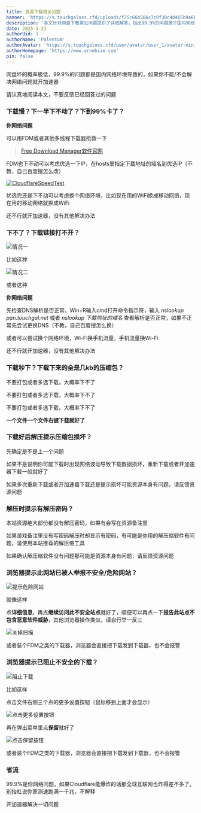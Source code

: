 ```yaml
---
title: 资源下载相关问题
banner: 'https://s.touchgaloss.cfd/uploads/f25c66b566c7c0f38c4d465b9a6b757e.avif'
description: '本文针对网盘下载常见问题提供了详细解答，指出99.9%的问题源于国内网络环境。下载慢、卡顿或失败时，建议使用多线程下载器（如FDM）、优选IP或更换DNS。避免打包或多选下载，单个文件右键下载更稳定。解压失败可能是网络波动导致，需重新下载或挂代理。解压密码问题可查看游戏备注或更换解压工具。浏览器报警提示可忽略或关闭安全设置，推荐使用其他浏览器或下载器（如IDM）。总之，网络问题是主因，加速器是万能解决方案。'
date: 2025-1-21
authorUid: 1
authorName: 'Palentum'
authorAvatar: 'https://s.touchgaloss.cfd/user/avatar/user_1/avatar-mini.avif'
authorHomepage: 'https://www.arnebiae.com'
pin: false
---
```


网盘坏的概率极低，99.9%的问题都是国内网络环境导致的，如果你不能/不会解决网络问题就开加速器

请认真地阅读本文，不要反馈已经回答过的问题

### **下载慢？下一半下不动了？下到99%卡了？**

**你网络问题**

可以用FDM或者其他多线程下载器抢救一下

> [Free Download Manager软件官网](https://www.freedownloadmanager.org/zh/)

FDM也下不动可以考虑优选一下IP，在hosts里指定下载地址的域名到优选IP（不教，自己百度搜怎么改）

[![CloudflareSpeedTest](https://s.touchgaloss.cfd/uploads/6dde8b441820240611034109-300x150_jpg.avif "GitHub上的优选IP项目")](https://github.com/XIU2/CloudflareSpeedTest)

优选完还是下不动可以考虑换个网络环境，比如现在用的WiFi换成移动网络，现在用的移动网络就换成WiFi

还不行就开加速器，没有其他解决办法

### 下不了？下载链接打不开？

![情况一](https://s.touchgaloss.cfd/uploads/c6347cfdc720240611034626_png.avif "超时")

比如这种

![情况二](https://s.touchgaloss.cfd/uploads/2cc8bff68d20240611035015_png.avif "连接被重置")

或者这种

**你网络问题**

先检查DNS解析是否正常。Win+R输入cmd打开命令指示符，输入 _nslookup pan.touchgal.net_ 或者 _nslookup 下载地址的域名_ 查看解析是否正常，如果不正常先尝试更换DNS（不教，自己百度搜怎么换）

或者可以尝试换个网络环境，Wi-Fi换手机流量，手机流量换Wi-Fi

还不行就开加速器，没有其他解决办法

### **下载秒下？下载下来的全是几kb的压缩包？**

不要打包或者多选下载，大概率下不了

不要打包或者多选下载，大概率下不了

不要打包或者多选下载，大概率下不了

**一个文件一个文件右键下载就好了**

### **下载好后解压提示压缩包损坏？**

先确定是不是上一个问题

如果不是说明你可能下载时出现网络波动导致下载数据损坏，重新下载或者开加速器下载一般就好了

如果多次重新下载或者开加速器下载还是提示损坏可能资源本身有问题，请反馈资源问题

### **解压时提示有解压密码？**

本站资源绝大部份都没有解压密码，如果有会写在资源备注里

如果游戏备注里没有写密码解压时却显示有密码，有可能是你用的解压缩软件有问题，请使用本站推荐的解压缩工具

如果确认解压缩软件没有问题那可能是资源本身有问题，请反馈资源问题

### 浏览器提示此网站已被人举报不安全/危险网站？

![提示危险网站](https://s.touchgaloss.cfd/uploads/02b97f7e9520240611035857-300x163_png.avif "提示危险网站")

就像这样

点**详细信息**，再点**继续访问此不安全站点**就好了，顺便可以再点一下**报告此站点不包含恶意软件威胁**，其他浏览器操作类似，请自行举一反三

![关掉扫描](https://s.touchgaloss.cfd/uploads/c92a5c617d20240611040229_png.avif "关掉扫描")

或者装个FDM之类的下载器，浏览器会直接把下载发到下载器，也不会报警

### 浏览器提示已阻止不安全的下载？

![阻止下载](https://s.touchgaloss.cfd/uploads/9879adfc8f20240611040852_png.avif "阻止下载")

比如这样

点击文件右侧三个点的更多设置按钮（鼠标移到上面才会显示）

![点击更多设置按钮](https://s.touchgaloss.cfd/uploads/d0c2f04b0820240611041046_png.avif "点击更多设置按钮")

再在弹出菜单里点**保留**就好了

![点击保留按钮](https://s.touchgaloss.cfd/uploads/89d15a1b0d20240611041147_png.avif "点击保留按钮")

或者装个FDM之类的下载器，浏览器会直接把下载发到下载器，也不会报警

### 省流

99.9%是你网络问题，如果Cloudflare能爆炸的话那全球互联网也炸得差不多了。别抬杠说你家测速跑满一千兆，不解释

开加速器解决一切问题
